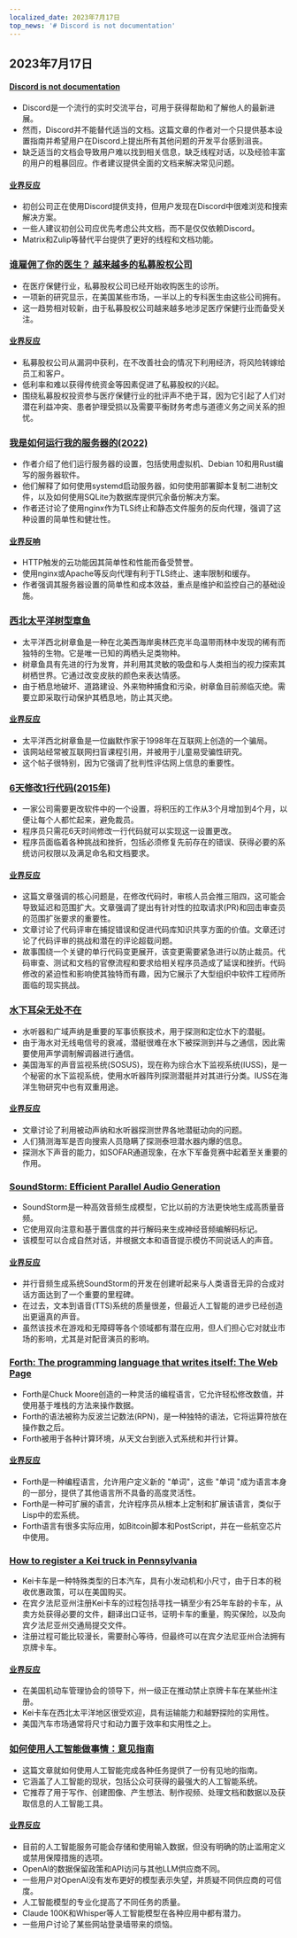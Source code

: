 ```yaml
---
localized_date: 2023年7月17日
top_news: '# Discord is not documentation'
---
```




## 2023年7月17日

#### [Discord is not documentation](https://shkspr.mobi/blog/2023/07/discord-is-not-documentation/)

- Discord是一个流行的实时交流平台，可用于获得帮助和了解他人的最新进展。
- 然而，Discord并不能替代适当的文档。这篇文章的作者对一个只提供基本设置指南并希望用户在Discord上提出所有其他问题的开发平台感到沮丧。
- 缺乏适当的文档会导致用户难以找到相关信息，缺乏线程对话，以及经验丰富的用户的粗暴回应。作者建议提供全面的文档来解决常见问题。

#### [业界反应](http://news.ycombinator.com/item?id=36746154)

- 初创公司正在使用Discord提供支持，但用户发现在Discord中很难浏览和搜索解决方案。
- 一些人建议初创公司应优先考虑公共文档，而不是仅仅依赖Discord。
- Matrix和Zulip等替代平台提供了更好的线程和文档功能。

### [谁雇佣了你的医生？ 越来越多的私募股权公司](https://www.nytimes.com/2023/07/10/upshot/private-equity-doctors-offices.html)

- 在医疗保健行业，私募股权公司已经开始收购医生的诊所。
- 一项新的研究显示，在美国某些市场，一半以上的专科医生由这些公司拥有。
- 这一趋势相对较新，由于私募股权公司越来越多地涉足医疗保健行业而备受关注。

#### [业界反应](http://news.ycombinator.com/item?id=36747572)

- 私募股权公司从漏洞中获利，在不改善社会的情况下利用经济，将风险转嫁给员工和客户。
- 低利率和难以获得传统资金等因素促进了私募股权的兴起。
- 围绕私募股权投资参与医疗保健行业的批评声不绝于耳，因为它引起了人们对潜在利益冲突、患者护理受损以及需要平衡财务考虑与道德义务之间关系的担忧。

### [我是如何运行我的服务器的(2022)](https://blog.wesleyac.com/posts/how-i-run-my-servers)

- 作者介绍了他们运行服务器的设置，包括使用虚拟机、Debian 10和用Rust编写的服务器软件。
- 他们解释了如何使用systemd启动服务器，如何使用部署脚本复制二进制文件，以及如何使用SQLite为数据库提供冗余备份解决方案。
- 作者还讨论了使用nginx作为TLS终止和静态文件服务的反向代理，强调了这种设置的简单性和健壮性。

#### [业界反响](http://news.ycombinator.com/item?id=36744090)

- HTTP触发的云功能因其简单性和性能而备受赞誉。
- 使用nginx或Apache等反向代理有利于TLS终止、速率限制和缓存。
- 作者强调其服务器设置的简单性和成本效益，重点是维护和监控自己的基础设施。

### [西北太平洋树型章鱼](https://zapatopi.net/treeoctopus/)

- 太平洋西北树章鱼是一种在北美西海岸奥林匹克半岛温带雨林中发现的稀有而独特的生物。它是唯一已知的两栖头足类物种。
- 树章鱼具有先进的行为发育，并利用其灵敏的吸盘和与人类相当的视力探索其树栖世界。它通过改变皮肤的颜色来表达情感。
- 由于栖息地破坏、道路建设、外来物种捕食和污染，树章鱼目前濒临灭绝。需要立即采取行动保护其栖息地，防止其灭绝。

#### [业界反应](http://news.ycombinator.com/item?id=36747893)

- 太平洋西北树章鱼是一位幽默作家于1998年在互联网上创造的一个骗局。
- 该网站经常被互联网扫盲课程引用，并被用于儿童易受骗性研究。
- 这个帖子很特别，因为它强调了批判性评估网上信息的重要性。

### [6天修改1行代码(2015年)](https://edw519.posthaven.com/it-takes-6-days-to-change-1-line-of-code)

- 一家公司需要更改软件中的一个设置，将积压的工作从3个月增加到4个月，以便让每个人都忙起来，避免裁员。
- 程序员只需花6天时间修改一行代码就可以实现这一设置更改。
- 程序员面临着各种挑战和挫折，包括必须修复先前存在的错误、获得必要的系统访问权限以及满足命名和文档要求。

#### [业界反应](http://news.ycombinator.com/item?id=36746014)

- 这篇文章强调的核心问题是，在修改代码时，审核人员会推三阻四，这可能会导致延迟和范围扩大。文章强调了提出有针对性的拉取请求(PR)和回击审查员的范围扩张要求的重要性。
- 文章讨论了代码评审在捕捉错误和促进代码库知识共享方面的价值。文章还讨论了代码评审的挑战和潜在的评论超载问题。
- 故事围绕一个关键的单行代码变更展开，该变更需要紧急进行以防止裁员。代码审查、测试和文档的官僚流程和要求给相关程序员造成了延误和挫折。代码修改的紧迫性和影响使其独特而有趣，因为它展示了大型组织中软件工程师所面临的现实挑战。

### [水下耳朵无处不在](https://computer.rip/2023-07-15-underwater-ears-everywhere.html)

- 水听器和广域声纳是重要的军事侦察技术，用于探测和定位水下的潜艇。
- 由于海水对无线电信号的衰减，潜艇很难在水下被探测到并与之通信，因此需要使用声学调制解调器进行通信。
- 美国海军的声音监视系统(SOSUS)，现在称为综合水下监视系统(IUSS)，是一个秘密的水下监视系统，使用水听器阵列探测潜艇并对其进行分类。IUSS在海洋生物研究中也有双重用途。

#### [业界反应](http://news.ycombinator.com/item?id=36750716)

- 文章讨论了利用被动声纳和水听器探测世界各地潜艇动向的问题。
- 人们猜测海军是否向搜索人员隐瞒了探测泰坦潜水器内爆的信息。
- 探测水下声音的能力，如SOFAR通道现象，在水下军备竞赛中起着至关重要的作用。

### [SoundStorm: Efficient Parallel Audio Generation](https://google-research.github.io/seanet/soundstorm/examples/)

- SoundStorm是一种高效音频生成模型，它比以前的方法更快地生成高质量音频。
- 它使用双向注意和基于置信度的并行解码来生成神经音频编解码标记。
- 该模型可以合成自然对话，并根据文本和语音提示模仿不同说话人的声音。

#### [业界反应](http://news.ycombinator.com/item?id=36749059)

- 并行音频生成系统SoundStorm的开发在创建听起来与人类语音无异的合成对话方面达到了一个重要的里程碑。
- 在过去，文本到语音(TTS)系统的质量很差，但最近人工智能的进步已经创造出更逼真的声音。
- 虽然该技术在游戏和无障碍等各个领域都有潜在应用，但人们担心它对就业市场的影响，尤其是对配音演员的影响。

### [Forth: The programming language that writes itself: The Web Page](http://ratfactor.com/forth/the_programming_language_that_writes_itself.html)

- Forth是Chuck Moore创造的一种灵活的编程语言，它允许轻松修改数值，并使用基于堆栈的方法来操作数据。
- Forth的语法被称为反波兰记数法(RPN)，是一种独特的语法，它将运算符放在操作数之后。
- Forth被用于各种计算环境，从天文台到嵌入式系统和并行计算。

#### [业界反应](http://news.ycombinator.com/item?id=36748043)

- Forth是一种编程语言，允许用户定义新的 "单词"，这些 "单词 "成为语言本身的一部分，提供了其他语言所不具备的高度灵活性。
- Forth是一种可扩展的语言，允许程序员从根本上定制和扩展该语言，类似于Lisp中的宏系统。
- Forth语言有很多实际应用，如Bitcoin脚本和PostScript，并在一些航空芯片中使用。

### [How to register a Kei truck in Pennsylvania](https://danwilkerson.com/posts/2023-05-30-how-to-register-a-kei-truck-in-pa)

- Kei卡车是一种特殊类型的日本汽车，具有小发动机和小尺寸，由于日本的税收优惠政策，可以在美国购买。
- 在宾夕法尼亚州注册Kei卡车的过程包括寻找一辆至少有25年车龄的卡车，从卖方处获得必要的文件，翻译出口证书，证明卡车的重量，购买保险，以及向宾夕法尼亚州交通局提交文件。
- 注册过程可能比较漫长，需要耐心等待，但最终可以在宾夕法尼亚州合法拥有京牌卡车。

#### [业界反应](http://news.ycombinator.com/item?id=36750554)

- 在美国机动车管理协会的领导下，州一级正在推动禁止京牌卡车在某些州注册。
- Kei卡车在西北太平洋地区很受欢迎，具有运输能力和越野探险的实用性。
- 美国汽车市场通常将尺寸和动力置于效率和实用性之上。

### [如何使用人工智能做事情：意见指南](https://www.oneusefulthing.org/p/how-to-use-ai-to-do-stuff-an-opinionated)

- 这篇文章就如何使用人工智能完成各种任务提供了一份有见地的指南。
- 它涵盖了人工智能的现状，包括公众可获得的最强大的人工智能系统。
- 它推荐了用于写作、创建图像、产生想法、制作视频、处理文档和数据以及获取信息的人工智能工具。

#### [业界反应](http://news.ycombinator.com/item?id=36743784)

- 目前的人工智能服务可能会存储和使用输入数据，但没有明确的防止滥用定义或禁用保障措施的选项。
- OpenAI的数据保留政策和API访问与其他LLM供应商不同。
- 一些用户对OpenAI没有发布更好的模型表示失望，并质疑不同供应商的可信度。
- 人工智能模型的专业化提高了不同任务的质量。
- Claude 100K和Whisper等人工智能模型在各种应用中都有潜力。
- 一些用户讨论了某些网站登录墙带来的烦恼。

</Steps>
